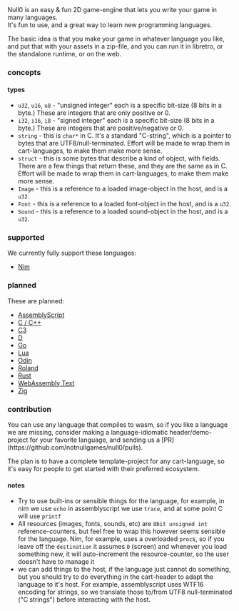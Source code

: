 
<Callout emoji="🤣">
Null0 is an easy & fun 2D game-engine that lets you write your game in many languages.<br/>
It's fun to use, and a great way to learn new programming languages.
</Callout>

The basic idea is that you make your game in whatever language you like, and put that with your assets in a zip-file, and you can run it in libretro, or the standalone runtime, or on the web.

### concepts

#### types

- `u32`, `u16`, `u8` - "unsigned integer" each is a specific bit-size (8 bits in a byte.) These are integers that are only positive or 0.
- `i32`, `i16`, `i8` - "signed integer" each is a specific bit-size (8 bits in a byte.) These are integers that are positive/negative or 0.
- `string` - this is `char*` in C. It's a standard "C-string", which is a pointer to bytes that are UTF8/null-terminated. Effort will be made to wrap them in cart-languages, to make them make more sense.
- `struct` - this is some bytes that describe a kind of object, with fields. There are a few things that return these, and they are the same as in C. Effort will be made to wrap them in cart-languages, to make them make more sense.
- `Image` - this is a reference to a loaded image-object in the host, and is a `u32`.
- `Font` - this is a reference to a loaded font-object in the host, and is a `u32`.
- `Sound` - this is a reference to a loaded sound-object in the host, and is a `u32`.

### supported

We currently fully support these languages:

- [Nim](languages/nim)

### planned

These are planned:

- [AssemblyScript](https://www.assemblyscript.org/)
- [C / C++](https://devdocs.io/c/)
- [C3](https://c3-lang.org/)
- [D](https://dlang.org/)
- [Go](https://tinygo.org/)
- [Lua](https://nelua.io/)
- [Odin](https://odin-lang.org/)
- [Roland](https://github.com/DenialAdams/roland)
- [Rust](https://www.rust-lang.org/)
- [WebAssembly Text](https://developer.mozilla.org/en-US/docs/WebAssembly/Understanding_the_text_format)
- [Zig](https://ziglang.org/)

### contribution

<Callout emoji="❤️">
You can use any language that compiles to wasm, so if you like a language we are missing, consider making a language-idiomatic header/demo-project for your favorite language, and sending us a [PR](https://github.com/notnullgames/null0/pulls).
</Callout>

The plan is to have a complete template-project for any cart-language, so it's easy for people to get started with their preferred ecosystem.

#### notes

- Try to use built-ins or sensible things for the language, for example, in nim we use `echo` in assemblyscript we use `trace`, and at some point C will use `printf`
- All resources (images, fonts, sounds, etc) are `8bit unsigned int` reference-counters, but feel free to wrap this however seems sensible for the language. Nim, for example, uses a overloaded `proc`s, so if you leave off the `destination` it assumes `0` (screen) and whenever you load something new, it will auto-increment the resource-counter, so the user doesn't have to manage it
- we can add things to the host, if the language just cannot do something, but you should try to do everything in the cart-header to adapt the language to it's host. For example, assemblyscript uses WTF16 encoding for strings, so we translate those to/from UTF8 null-terminated ("C strings") before interacting with the host.

